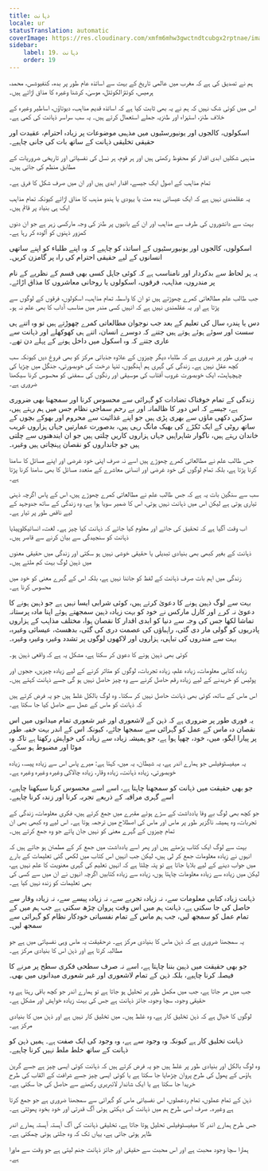 ```yaml
---
title: ذہانت
locale: ur
statusTranslation: automatic
coverImage: https://res.cloudinary.com/xmfm6mhw3gwctndtcubgx2rptnae/image/upload/v1740337243/small_cover_educacion_fundamental_a051170f1c.webp
sidebar:
    label: 19. ذہانت
    order: 19
---
```

ہم نے تصدیق کی ہے کہ مغرب میں عالمی تاریخ کے بہت سے اساتذہ عام طور پر بدھ، کنفیوشس، محمد، ہرمیس، کوئٹزالکوئٹل، موسیٰ، کرشنا وغیرہ کا مذاق اڑاتے ہیں۔

اس میں کوئی شک نہیں کہ ہم نے یہ بھی ثابت کیا ہے کہ اساتذہ قدیم مذاہب، دیوتاؤں، اساطیر وغیرہ کے خلاف طنز، استہزاء اور طنزیہ جملے استعمال کرتے ہیں۔ یہ سب سراسر ذہانت کی کمی ہے۔

اسکولوں، کالجوں اور یونیورسٹیوں میں مذہبی موضوعات پر زیادہ احترام، عقیدت اور حقیقی تخلیقی ذہانت کے ساتھ بات کی جانی چاہیے۔

مذہبی شکلیں ابدی اقدار کو محفوظ رکھتی ہیں اور ہر قوم، ہر نسل کی نفسیاتی اور تاریخی ضروریات کے مطابق منظم کی جاتی ہیں۔

تمام مذاہب کے اصول ایک جیسے، اقدار ابدی ہیں اور ان میں صرف شکل کا فرق ہے۔

یہ عقلمندی نہیں ہے کہ ایک عیسائی بدھ مت یا یہودی یا ہندو مذہب کا مذاق اڑائے کیونکہ تمام مذاہب ایک ہی بنیاد پر قائم ہیں۔

بہت سے دانشوروں کی طرف سے مذاہب اور ان کے بانیوں پر طنز کی وجہ مارکسی زہر ہے جو ان دنوں کمزور ذہنوں کو آلودہ کر رہا ہے۔

اسکولوں، کالجوں اور یونیورسٹیوں کے اساتذہ کو چاہیے کہ وہ اپنے طلباء کو اپنے ساتھی انسانوں کے لیے حقیقی احترام کی راہ پر گامزن کریں۔

یہ ہر لحاظ سے بدکردار اور نامناسب ہے کہ کوئی جاہل کسی بھی قسم کے نظریے کے نام پر مندروں، مذاہب، فرقوں، اسکولوں یا روحانی معاشروں کا مذاق اڑائے۔

جب طالب علم مطالعاتی کمرے چھوڑتے ہیں تو ان کا واسطہ تمام مذاہب، اسکولوں، فرقوں کے لوگوں سے پڑتا ہے اور یہ عقلمندی نہیں ہے کہ انہیں کسی مندر میں مناسب آداب کا بھی علم نہ ہو۔

دس یا پندرہ سال کی تعلیم کے بعد جب نوجوان مطالعاتی کمرے چھوڑتے ہیں تو وہ اتنے ہی سست اور سوئے ہوئے ہوتے ہیں جتنے کہ دوسرے انسان، اتنے ہی کھوکھلے اور ذہانت سے عاری جتنے کہ وہ اسکول میں داخل ہونے کے پہلے دن تھے۔

یہ فوری طور پر ضروری ہے کہ طلباء دیگر چیزوں کے علاوہ جذباتی مرکز کو بھی فروغ دیں کیونکہ سب کچھ عقل نہیں ہے۔ زندگی کی گہری ہم آہنگیوں، تنہا درخت کی خوبصورتی، جنگل میں چڑیا کی چہچہاہٹ، ایک خوبصورت غروب آفتاب کی موسیقی اور رنگوں کی سمفنی کو محسوس کرنا سیکھنا ضروری ہے۔

زندگی کے تمام خوفناک تضادات کو گہرائی سے محسوس کرنا اور سمجھنا بھی ضروری ہے، جیسے کہ اس دور کا ظالمانہ اور بے رحم سماجی نظام جس میں ہم رہتے ہیں، سڑکیں دکھی ماؤں سے بھری پڑی ہیں جو اپنے غذائیت سے محروم اور بھوکے بچوں کے ساتھ روٹی کے ایک ٹکڑے کی بھیک مانگ رہی ہیں، بدصورت عمارتیں جہاں ہزاروں غریب خاندان رہتے ہیں، ناگوار شاہراہیں جہاں ہزاروں کاریں چلتی ہیں جو ان ایندھنوں سے چلتی ہیں جو جانداروں کو نقصان پہنچاتی ہیں وغیرہ۔

جس طالب علم نے مطالعاتی کمرے چھوڑے ہیں اسے نہ صرف اپنی خود غرضی اور اپنے مسائل کا سامنا کرنا پڑتا ہے، بلکہ تمام لوگوں کی خود غرضی اور انسانی معاشرے کے متعدد مسائل کا بھی سامنا کرنا پڑتا ہے۔

سب سے سنگین بات یہ ہے کہ جس طالب علم نے مطالعاتی کمرے چھوڑے ہیں، اس کے پاس اگرچہ ذہنی تیاری ہوتی ہے لیکن اس میں ذہانت نہیں ہوتی، اس کا ضمیر سویا ہوا ہے، وہ زندگی کے ساتھ جدوجہد کے لیے ناقص طور پر تیار ہے۔

اب وقت آگیا ہے کہ تحقیق کی جائے اور معلوم کیا جائے کہ ذہانت کیا چیز ہے۔ لغت، انسائیکلوپیڈیا ذہانت کو سنجیدگی سے بیان کرنے سے قاصر ہیں۔

ذہانت کے بغیر کبھی بھی بنیادی تبدیلی یا حقیقی خوشی نہیں ہو سکتی اور زندگی میں حقیقی معنوں میں ذہین لوگ بہت کم ملتے ہیں۔

زندگی میں اہم بات صرف ذہانت کے لفظ کو جاننا نہیں ہے، بلکہ اس کے گہرے معنی کو خود میں محسوس کرنا ہے۔

بہت سے لوگ ذہین ہونے کا دعویٰ کرتے ہیں، کوئی شرابی ایسا نہیں ہے جو ذہین ہونے کا دعویٰ نہ کرے اور کارل مارکس نے خود کو بہت زیادہ ذہین سمجھتے ہوئے اپنا مادہ پرستانہ تماشا لکھا جس کی وجہ سے دنیا کو ابدی اقدار کا نقصان ہوا، مختلف مذاہب کے ہزاروں پادریوں کو گولی مار دی گئی، راہباؤں کی عصمت دری کی گئی، بدھسٹ، عیسائی وغیرہ، بہت سے مندروں کی تباہی، ہزاروں اور لاکھوں لوگوں پر تشدد وغیرہ وغیرہ وغیرہ۔

کوئی بھی ذہین ہونے کا دعویٰ کر سکتا ہے، مشکل یہ ہے کہ واقعی ذہین ہو۔

زیادہ کتابی معلومات، زیادہ علم، زیادہ تجربات، لوگوں کو متاثر کرنے کے لیے زیادہ چیزیں، ججوں اور پولیس کو خریدنے کے لیے زیادہ رقم حاصل کرنے سے وہ چیز حاصل نہیں ہو گی جسے ذہانت کہتے ہیں۔

اس ماس کے ساتھ، کوئی بھی ذہانت حاصل نہیں کر سکتا۔ وہ لوگ بالکل غلط ہیں جو یہ فرض کرتے ہیں کہ ذہانت کو ماس کے عمل سے حاصل کیا جا سکتا ہے۔

یہ فوری طور پر ضروری ہے کہ ذہن کے لاشعوری اور غیر شعوری تمام میدانوں میں اس نقصان دہ ماس کے عمل کو گہرائی سے سمجھا جائے، کیونکہ اس کے اندر بہت خفیہ طور پر پیارا ایگو، میں، خود، چھپا ہوا ہے، جو ہمیشہ زیادہ سے زیادہ کی خواہش رکھتا ہے تاکہ وہ موٹا اور مضبوط ہو سکے۔

یہ میفیسٹوفیلس جو ہمارے اندر ہے، یہ شیطان، یہ میں، کہتا ہے: میرے پاس اس سے زیادہ پیسہ، زیادہ خوبصورتی، زیادہ ذہانت، زیادہ وقار، زیادہ چالاکی وغیرہ وغیرہ وغیرہ ہے۔

جو بھی حقیقت میں ذہانت کو سمجھنا چاہتا ہے، اسے اسے محسوس کرنا سیکھنا چاہیے، اسے گہری مراقبہ کے ذریعے تجربہ کرنا اور زندہ کرنا چاہیے۔

جو کچھ بھی لوگ بے وفا یادداشت کے سڑے ہوئے مقبرے میں جمع کرتے ہیں، فکری معلومات، زندگی کے تجربات، وہ ہمیشہ ناگزیر طور پر ماس اور ماس کی اصطلاح میں ترجمہ ہوتا ہے۔ اس لیے وہ کبھی بھی ان تمام چیزوں کے گہرے معنی کو نہیں جان پاتے جو وہ جمع کرتے ہیں۔

بہت سے لوگ ایک کتاب پڑھتے ہیں اور پھر اسے یادداشت میں جمع کر کے مطمئن ہو جاتے ہیں کہ انہوں نے زیادہ معلومات جمع کر لی ہیں، لیکن جب انہیں اس کتاب میں لکھی گئی تعلیمات کے بارے میں جواب دینے کے لیے بلایا جاتا ہے تو پتہ چلتا ہے کہ انہیں تعلیم کی گہری معنویت کا علم نہیں ہے، لیکن میں زیادہ سے زیادہ معلومات چاہتا ہوں، زیادہ سے زیادہ کتابیں اگرچہ انہوں نے ان میں سے کسی کی بھی تعلیمات کو زندہ نہیں کیا ہے۔

ذہانت زیادہ کتابی معلومات سے، نہ زیادہ تجربے سے، نہ زیادہ پیسے سے، نہ زیادہ وقار سے حاصل کی جا سکتی ہے، ذہانت ہم میں اس وقت پروان چڑھ سکتی ہے جب ہم میں کے تمام عمل کو سمجھ لیں، جب ہم ماس کے تمام نفسیاتی خودکار نظام کو گہرائی سے سمجھ لیں۔

یہ سمجھنا ضروری ہے کہ ذہن ماس کا بنیادی مرکز ہے۔ درحقیقت یہ ماس وہی نفسیاتی میں ہے جو مطالبہ کرتا ہے اور ذہن اس کا بنیادی مرکز ہے۔

جو بھی حقیقت میں ذہین بننا چاہتا ہے، اسے نہ صرف سطحی فکری سطح پر مرنے کا فیصلہ کرنا چاہیے، بلکہ ذہن کے تمام لاشعوری اور غیر شعوری میدانوں میں بھی۔

جب میں مر جاتا ہے، جب میں مکمل طور پر تحلیل ہو جاتا ہے تو ہمارے اندر جو کچھ باقی رہتا ہے وہ حقیقی وجود، سچا وجود، جائز ذہانت ہے جس کی بہت زیادہ خواہش اور مشکل ہے۔

لوگوں کا خیال ہے کہ ذہن تخلیق کار ہے، وہ غلط ہیں۔ میں تخلیق کار نہیں ہے اور ذہن میں کا بنیادی مرکز ہے۔

ذہانت تخلیق کار ہے کیونکہ وہ وجود سے ہے، وہ وجود کی ایک صفت ہے۔ ہمیں ذہن کو ذہانت کے ساتھ خلط ملط نہیں کرنا چاہیے۔

وہ لوگ بالکل اور بنیادی طور پر غلط ہیں جو یہ فرض کرتے ہیں کہ ذہانت کوئی ایسی چیز ہے جسے گرین ہاؤس کے پھول کی طرح پروان چڑھایا جا سکتا ہے یا کوئی ایسی چیز جسے شرافت کے القاب کی طرح خریدا جا سکتا ہے یا ایک شاندار لائبریری رکھنے سے حاصل کی جا سکتی ہے۔

ذہن کے تمام عملوں، تمام ردعملوں، اس نفسیاتی ماس کو گہرائی سے سمجھنا ضروری ہے جو جمع کرتا ہے وغیرہ۔ صرف اسی طرح ہم میں ذہانت کی دہکتی ہوئی آگ قدرتی اور خود بخود پھوٹتی ہے۔

جس طرح ہمارے اندر کا میفیسٹوفیلس تحلیل ہوتا جاتا ہے، تخلیقی ذہانت کی آگ آہستہ آہستہ ہمارے اندر ظاہر ہوتی جاتی ہے، یہاں تک کہ وہ جلتی ہوئی چمکتی ہے۔

ہمارا سچا وجود محبت ہے اور اس محبت سے حقیقی اور جائز ذہانت جنم لیتی ہے جو وقت سے ماورا ہے۔

